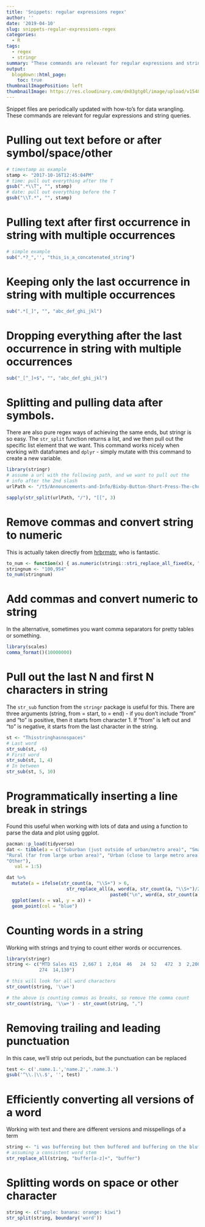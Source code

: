 ```yaml
---
title: 'Snippets: regular expressions regex'
author: ''
date: '2019-04-10'
slug: snippets-regular-expressions-regex
categories:
  - R
tags:
  - regex
  - stringr
summary: "These commands are relevant for regular expressions and string queries."
output:
  blogdown::html_page:
    toc: true
thumbnailImagePosition: left
thumbnailImage: https://res.cloudinary.com/dn83gtg0l/image/upload/v1548271167/snippets.jpg
---
```


Snippet files are periodically updated with how-to’s for data wrangling. These commands are relevant for regular expressions and string queries. 

# Pulling out text before or after symbol/space/other
```r
# timestamp as example 
stamp <- "2017-10-16T12:45:04PM"
# time: pull out everything after the T
gsub(".*\\T", "", stamp) 
# date: pull out everything before the T
gsub("\\T.*", "", stamp) 
```

# Pulling text after first occurrence in string with multiple occurrences
```r
# simple example 
sub(".*?_",'', "this_is_a_concatenated_string")
```

# Keeping only the last occurrence in string with multiple occurrences
```r
sub(".*[_]", "", "abc_def_ghi_jkl")
```

# Dropping everything after the last occurrence in string with multiple occurrences
```r
sub("_[^_]+$", "", "abc_def_ghi_jkl")
```

# Splitting and pulling data after symbols. 

There are also pure regex ways of achieving the same ends, but stringr is so easy. The `str_split` function returns a list, and we then pull out the specific list element that we want. This command works nicely when working with dataframes and `dplyr` - simply mutate with this command to create a new variable. 
```r
library(stringr)
# assume a url with the following path, and we want to pull out the 
# info after the 2nd slash
urlPath <- "/t5/Announcements-and-Info/Bixby-Button-Short-Press-The-choice-is-yours/m-p/168685/highlight/true#M210"

sapply(str_split(urlPath, "/"), "[[", 3)
```

# Remove commas and convert string to numeric

This is actually taken directly from [hrbrmstr](https://rud.is/b/2017/11/02/yet-another-power-outages-post-full-tidyverse-edition/){target="_blank"}, who is fantastic. 
```r
to_num <- function(x) { as.numeric(stringi::stri_replace_all_fixed(x, ",", "")) }
stringnum <- "100,954"
to_num(stringnum)
```

# Add commas and convert numeric to string

In the alternative, sometimes you want comma separators for pretty tables or something. 

```r
library(scales)    
comma_format()(10000000)
```

# Pull out the last N and first N characters in string

The ```str_sub``` function from the ```stringr``` package is useful for this. There are three arguments (string, from = start, to = end) - if you don't include "from" and "to" is positive, then it starts from character 1. If "from" is left out and "to" is negative, it starts from the last character in the string. 
```r
st <- "Thisstringhasnospaces"
# Last word
str_sub(st, -6)
# First word  
str_sub(st, 1, 4)
# In between
str_sub(st, 5, 10)
```

# Programmatically inserting a line break in strings

Found this useful when working with lots of data and using a function to parse the data and plot using ggplot. 
```r
pacman::p_load(tidyverse)
dat <- tibble(a = c("Suburban (just outside of urban/metro area)", "Small town (separate from suburban area, but within proximity)", 
"Rural (far from large urban area)", "Urban (close to large metro area)", 
"Other"),
   val = 1:5)

dat %>% 
  mutate(a = ifelse(str_count(a, "\\S+") > 6, 
                      str_replace_all(a, word(a, str_count(a, "\\S+")/2 + 1), 
                                      paste0("\n", word(a, str_count(a, "\\S+")/2  +1))), a)) %>%
  ggplot(aes(x = val, y = a)) + 
  geom_point(col = "blue") 

```

# Counting words in a string

Working with strings and trying to count either words or occurrences. 

```r
library(stringr)
string <- c("MTD Sales 415  2,667 1  2,014  46   24  52   472  3  2,200  2,256 2,963 25 511  207
            274  14,130")

# this will look for all word characters
str_count(string, '\\w+')

# the above is counting commas as breaks, so remove the comma count
str_count(string, '\\w+') - str_count(string, ",") 
```

# Removing trailing and leading punctuation

In this case, we'll strip out periods, but the punctuation can be replaced

```r
test <- c('.name.1.','name.2','.name.3.')
gsub('^\\.|\\.$', '', test)
```

# Efficiently converting all versions of a word

Working with text and there are different versions and misspellings of a term

```r
string <- "i was buffereing but then buffered and buffering on the bluff"
# assuming a consistent word stem
str_replace_all(string, "buffer[a-z]+", "buffer")
```

# Splitting words on space or other character

```r
string <- c("apple: banana: orange: kiwi")
str_split(string, boundary('word'))
```